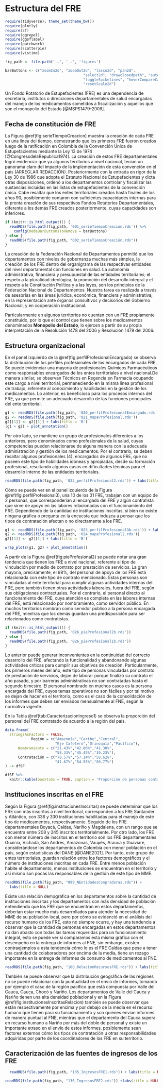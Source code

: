 # Estructura del FRE

```r
require(tidyverse); theme_set(theme_bw())
require(plotly)
require(sf)
require(ggrepel)
require(ggsflabel)
require(patchwork)
require(scatterpie)
require(vistime)

fig_path <- file.path('..', '..', 'figures')

barButtons <- c("zoomIn2d", "zoomOut2d", "lasso2d", "pan2d", 
                                    "select2d", "drawclosedpath", "autoScale2d", "zoom2", 
                                    "toggleSpikelines", "hoverCompareCartesian", "hoverClosestCartesian", 
                                    "resetScale2d")
```

\maxdeadcycles=1000

Un Fondo Rotatorio de Estupefacientes (FRE) es una dependencia de secretaría, institutos o direcciones departamentales de salud encargadas del manejo de los medicamentos sometidos a fiscalización y aquellos que son el monopolio del Estado [@MSPS1479-2006]. 

## Fecha de constitución de FRE

La Figura \@ref(fig:serieTiempoCreacion) muestra la creación de cada FRE en una línea del tiempo, demostrando que los primeros FRE fueron creados luego de la ratificación en Colombia de la Convención Única de Estupefacientes mediante la Ley 13 de 1974 [@CongresodelaRepublica1974]. La creación de estos FRE departamentales logró evidenciar que ya algunos territorios a nivel nacional, tenían un panorama claro del impacto de la implementación de esta convención en el país (ARREGLAR REDACCIÓN). Posteriormente con la entrada en rigor de la Ley 30 de 1986 que adopta el Estatuto Nacional de Estupefacientes y dicta otras disposiciones, ordenó a los departamentos controlar y fiscalizar las sustancias incluidas en las listas de estupefacientes de la convención única. Cabe resaltar que los entes territoriales creados hasta finales de los años 90, posiblemente contaron con suficientes capacidades internas para la pronta creación de sus respectivos Fondos Rotatorios Departamentales, diferente a los demás FRE creados posteriormente, cuyas capacidades son inferiores.


```r
if (knitr::is_html_output()) {
  readRDS(file.path(fig_path, '001_serieTiempoCreación.rds')) %>% 
    config(modeBarButtonsToRemove = barButtons)
} else {
  readRDS(file.path(fig_path, "002_serieTiempoCreación.rds"))
}
```

La creación de la Federación Nacional de Departamentos permitió que los departamentos con niveles de gobernanza muchas más simples, la creación de los FRE dentro del organigrama de las respectivas entidades del nivel departamental con funciones en salud. La autonomía administrativa, financiera y presupuestal de las entidades territoriales; el respeto a la pluralidad ideológica, la promoción del desarrollo integral y el respeto a la Constitución Política y a las leyes, son los principios de la Federación Nacional de Departamentos. Nuestra tarea es realizada a través de asesorías en las áreas jurídica, económica, financiera y administrativa; en la representación ante órganos consultivos y decisorios del Gobierno Nacional, y en cooperación institucional.

Particularmente en algunos territorios no cuentan con un FRE propiamente constituido, por lo que el control que tienen sobre los medicamentos denominados **Monopolio del Estado**, lo ejercen a partir de su propia interpretación de la Resolución 1478 del 2006 y Resolución 1479 del 2006.

## Estructura organizacional

En el panel izquierdo de la \@ref(fig:perfilProfesionalEncargado) se observa la distribución de los perfiles profesionales de los encargados de cada FRE. Se puede evidenciar una mayoría de profesionales Químicos Farmacéuticos como responsables encargados de los entes territoriales a nivel nacional.De manera similar, se observan Técnicos en Regencia en Farmacia ocupando este cargo a nivel territorial, permaneciendo en la misma línea profesional de trabajo, referente al conocimiento y habilidades en la gestión de los medicamentos. Lo anterior, es beneficioso para los procesos internos del FRE, ya que permite un adecuado desarrollo de las funciones principales del ente territorial.

```r
g1 <- readRDS(file.path(fig_path, '020_perfilProfesionalEncargado.rds')) + labs(title = 'A')
g2 <- readRDS(file.path(fig_path, '021_mapaProfesional.rds'))
g2[[1]] <- g2[[1]] + labs(title = 'B')
(g1 + g2) + plot_annotation()
```
Por otro lado, se mantiene un grupo de profesionales diferentes a los anteriores, pero denominados como profesionales de la salud, cuyas competencias pueden relacionarse de alguna manera con la adecuada administración y gestión de los medicamentos. Por el contrario, se deben resaltar algunos profesionales (4), encargados de algunos FRE, que no poseen este tipo de habilidades idóneas y apropiadas, desde su formación profesional, resultando algunos casos en dificultades técnicas para el desarrollo interno de las entidades territoriales.


```r
readRDS(file.path(fig_path, '022_perfilProfesional2.rds')) + labs(title = NULL)
```

Cómo se puede ver en el panel izquierdo de la Figura \@ref(fig:perfilProfesional3), una 10 de los 31 FRE, trabajan con un equipo de 2 personas, que corresponderían al encargado del FRE y algún contratista que sirve de apoyo en las labores relacionadas con el funcionamiento del FRE. Dependiendo de la cantidad de instituciones inscritas, si bien no existe ninguna gráfica o pregunta en la encuesta que induzca a pensar que los tipos de contratación afectan o no directamente a los FRE.

```r
g1 <- readRDS(file.path(fig_path, '023_perfilProfesional3b.rds')) + labs(title = 'A')
g2 <- readRDS(file.path(fig_path, '024_mapaProfesional2.rds'))
g2[[1]] <- g2[[1]] + labs(title = 'B')

wrap_plots(g1, g2) + plot_annotation()
```

A partir de la Figura \@ref(fig:pieProfesional2) se puede notar una gran tendencia que tienen los FRE a nivel nacional, referente al tipo de vinculación por medio de contrato por prestación de servicios. La gran mayoría, precisamente, el 98%, del personal de apoyo de los FRE está relacionada con este tipo de contrato mencionado. Estas personas son vinculadas al ente territorial para cumplir algunas actividades internas del FRE, pero también tienen otras actividades laborales, fuera del FRE, según sus obligaciones contractuales. Por el contrario, el personal directo al funcionamiento del FRE, cuya atención es completa en las labores internas del FRE, está relacionado por nombramiento, como servidor público. En muchos territorios nombran como servidor público a la persona encargada del FRE, mientras que los demás guardan una predisposición para ser relacionados como contratistas.


```r

if (knitr::is_html_output()) {
  readRDS(file.path(fig_path, '026_pieProfesional2b.rds'))
} else {
  readRDS(file.path(fig_path, '026_pieProfesional1b.rds'))
}
```
Lo anterior puede generar inconvenientes en la continuidad del correcto desarrollo del FRE, afectando la funcionalidad y abandonando algunas actividades críticas para cumplir sus objetivos de creación. Particularmente, los primeros meses del año, este tipo de personas vinculadas por contrato de prestación de servicios, dejan de laborar porque finalizó su contrato el año pasado, y por barreras administrativas no son contratadas hasta el segundo bimestre. El personal nombrado en muchos casos es la persona encargada del FRE, cuyos temas operativos no son fáciles y por tal motivo se dejan de hacer en el territorio, como es el caso de la consolidación de los informes que deben ser enviados mensualmente al FNE, según la normativa vigente. 

En la Tabla \@ref(tab:CaracterizacionIngreso1) se observa la proporción del personal del FRE contratado de acuerdo a la región del país.

```r
data.frame(
  stringsAsFactors = FALSE,
            Región = c("Amazonía","Caribe","Central",
                       "Eje Cafetero","Orinoquía","Pacífico"),
      Nombramiento = c("21.43%","42.86%","41.38%",
                       "58.33%","45.45%","19.23%"),
      Contratación = c("78.57%","57.14%","58.62%",
                       "41.67%","54.55%","80.77%")
) -> dfSF

dfSF %>% 
  knitr::kable(booktabs = TRUE, caption = 'Proporción de personas contratadas por región')
```

## Instituciones inscritas en el FRE

Según la Figura \@ref(fig:institucionesInscritas) se puede determinar que los FRE con más inscritos a nivel territorial, corresponden a los FRE Santander y Atlántico, con 336 y 330 instituciones habilitadas para el manejo de este tipo de medicamentos, respectivamente. Seguido de los FRE departamentales Boyacá, Caldas, Nariño y Magdalena, con un rango que se encuentra entre 208 y 245 inscritos territorialmente. Por otro lado, los FRE con menor número de inscritos en el territorio son los FRE departamentales Guainía, Vichada, San Andrés, Amazonas, Vaupés, Arauca y Guaviare, considerándose los departamentos de Colombia con menor población en el país, según estadísticas del DANE [@DANE2021]. Por tanto, este grupo de entes territoriales, guardan relación entre los factores demográficos y el número de instituciones inscritas en cada FRE. Entre menos población habite el departamento, menos instituciones se encuentran en el territorio y así mismo son pocas las responsables de la gestión de este tipo de MME.

```r
readRDS(file.path(fig_path, "099_NEntidadesCompradoras.rds")) + 
  labs(title = NULL)
```
Existe una relación demográfica en los departamentos sobre la cantidad de instituciones inscritas y los departamentos con más densidad de población entendiendo que los FRE que se encuentran en estos departamentos, deberían estar mucho más desarrollados para atender la necesidad de MME de su población local, pero por cómo se evidenció en el análisis del recurso humano de los FRE, esto no siempre ocurre, y hay una tendencia a observar que la cantidad de personas encargadas en estos departamentos  no dan abasto con todas las tareas requeridas para un funcionamiento integral, esto se puede ver si comparamos esta misma gráfica con el desempeño en la entrega de informes al FNE, sin embargo, existen contraejemplos a esta tendencia cómo lo es el FRE Caldas que pese a tener una cantidad de colaboradores por encima de la media, tiene un rezago importante en la entrega de informes de consumo de medicamentos al FNE.

```r
readRDS(file.path(fig_path, "100_RelacionRecursosFRE.rds")) + labs(title = NULL)
```

También se puede observar que la distribución geográfica de las regiones no se puede relacionar con la puntualidad en el envío de informes, tomando por ejemplo el caso de la región pacífico que está compuesta por Valle del Cauca, Cauca, Chocó y Nariño. Los departamentos de Valle del Cauca y Nariño tienen una alta densidad poblacional y en la Figura \@ref(fig:institucionesInscritasRelacion) también se puede observar que están respectivamente por encima y por debajo de la media en el recurso humano que tienen para su funcionamiento y son quienes envían informes de manera puntual al FNE, mientras que el departamento del Cauca supera en recurso humano a Nariño por más del doble de personal y existe un importante atraso en el envío de estos informes, posiblemente sean factores externos cómo los tipos de contratación u otras responsabilidades adquiridas  por parte de los coordinadores de los FRE en su territorio.

## Caracterización de las fuentes de ingresos de los FRE
```r
  readRDS(file.path(fig_path, "135_IngresosFRE1.rds")) + labs(title = NULL)
```
```r
readRDS(file.path(fig_path, "136_IngresosFRE2.rds")) +labs(title = NULL)
```


